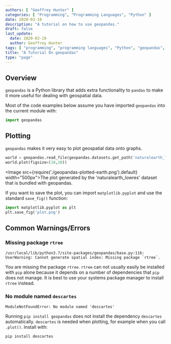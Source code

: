 ```yaml
---
authors: [ "Geoffrey Hunter" ]
categories: [ "Programming", "Programming Languages", "Python" ]
date: 2020-03-18
description: "A tutorial on how to use geopandas."
draft: false
last_update:
  date: 2020-03-19
  author: Geoffrey Hunter
tags: [ "programming", "programming languages", "Python", "geopandas", "rtree", "plotting", "plots", "matplotlib", "geospatial" ]
title: "A Tutorial On geopandas"
type: "page"
---
```


## Overview

`geopandas` is a Python library that adds extra functionality to `pandas` to make it more useful for dealing with geospatial data.

Most of the code examples below assume you have imported `geopandas` into the current module with:

```python
import geopandas
```

## Plotting

`geopandas` makes it very easy to plot geospatial data onto graphs.

```python
world = geopandas.read_file(geopandas.datasets.get_path('naturalearth_lowres'))
world.plot(figsize=(10,10))
```

<Image src={require('./geopandas-plotted-earth.png').default} width="500px">The plot generated by the 'naturalearth_lowres' dataset that is bundled with geopandas.</Image>

If you want to save the plot, you can import `matplotlib.pyplot` and use the standard `save_fig()` function:

```python
import matplotlib.pyplot as plt
plt.save_fig('plot.png')
```

## Common Warnings/Errors

### Missing package `rtree`

```text
/usr/local/lib/python3.7/site-packages/geopandas/base.py:116: UserWarning: Cannot generate spatial index: Missing package `rtree`.
```

You are missing the package `rtree`. `rtree` can not usually easily be installed with `pip` alone because it depends on a number of dependencies that `pip` does not manage. It is best to use your systems package manager to install `rtree` instead.

### No module named `descartes`

```text
ModuleNotFoundError: No module named 'descartes'
```

Running `pip install geopandas` does not install the dependency `descartes` automatically. `descartes` is needed when plotting, for example when you call `.plot()`. Install with:

```bash
pip install descartes
```